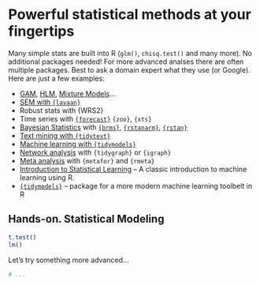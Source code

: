 # Powerful statistical methods at your fingertips 

Many simple stats are built into R (`glm()`, `chisq.test()` and many more). No additional packages needed! 
For more advanced analses there are often multiple packages. Best to ask a domain expert what they use (or Google). Here are just a few examples:

- [GAM](https://noamross.github.io/gams-in-r-course/), [HLM](https://github.com/lme4/lme4/), [Mixture Models](https://mclust-org.github.io/mclust/)...
- [SEM with `{lavaan}`](https://lavaan.ugent.be/)
- Robust stats with {WRS2}
- Time series with [`{forecast}`](https://github.com/robjhyndman/forecast) `{zoo}`, `{xts}`
- [Bayesian Statistics](https://github.com/rmcelreath/statrethinking_winter2019) with [`{brms}`](https://paul-buerkner.github.io/brms/), [`{rstanarm}`](https://mc-stan.org/rstanarm/), [`{rstan}`](https://mc-stan.org/users/interfaces/rstan)
- [Text mining with `{tidytext}`](https://www.tidytextmining.com/)
- [Machine learning with `{tidymodels}`](https://www.tidymodels.org/)
- [Network analysis](https://kateto.net/network-visualization) with `{tidygraph}` or `{igraph}`
- [Meta analysis](https://bookdown.org/MathiasHarrer/Doing_Meta_Analysis_in_R/) with `{metafor}` and `{rmeta}`
- [Introduction to Statistical Learning](https://www.statlearning.com/) -- A classic introduction to machine learning using R.
- [`{tidymodels}`](https://www.tidymodels.org/) -- package for a more modern machine learning toolbelt in R

## **Hands-on.** Statistical Modeling 

```r
t.test()
lm()
```

Let's try something more advanced...

```r
# ...
```
